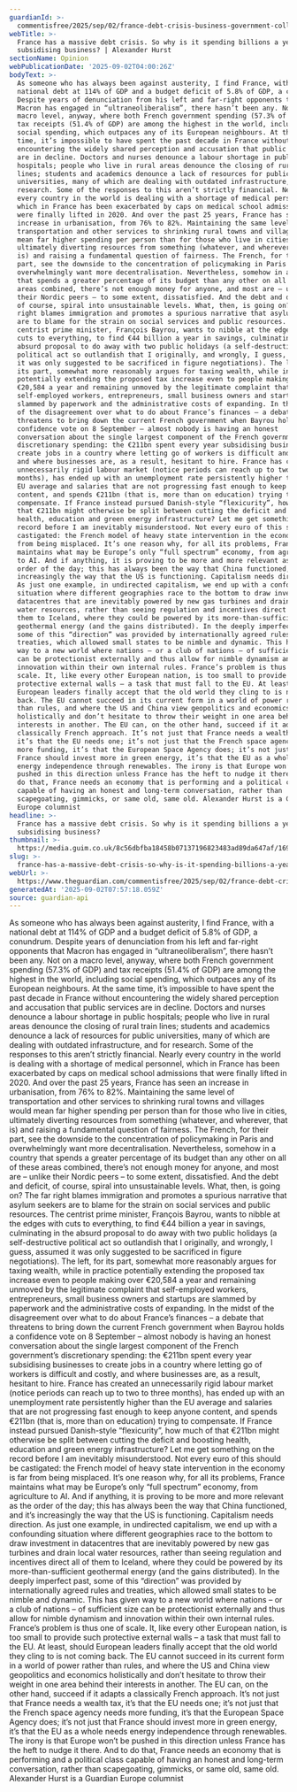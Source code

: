 ```yaml
---
guardianId: >-
  commentisfree/2025/sep/02/france-debt-crisis-business-government-collapse-austerity
webTitle: >-
  France has a massive debt crisis. So why is it spending billions a year
  subsidising business? | Alexander Hurst
sectionName: Opinion
webPublicationDate: '2025-09-02T04:00:26Z'
bodyText: >-
  As someone who has always been against austerity, I find France, with a
  national debt at 114% of GDP and a budget deficit of 5.8% of GDP, a conundrum.
  Despite years of denunciation from his left and far-right opponents that
  Macron has engaged in “ultraneoliberalism”, there hasn’t been any. Not on a
  macro level, anyway, where both French government spending (57.3% of GDP) and
  tax receipts (51.4% of GDP) are among the highest in the world, including
  social spending, which outpaces any of its European neighbours. At the same
  time, it’s impossible to have spent the past decade in France without
  encountering the widely shared perception and accusation that public services
  are in decline. Doctors and nurses denounce a labour shortage in public
  hospitals; people who live in rural areas denounce the closing of rural train
  lines; students and academics denounce a lack of resources for public
  universities, many of which are dealing with outdated infrastructure, and for
  research. Some of the responses to this aren’t strictly financial. Nearly
  every country in the world is dealing with a shortage of medical personnel,
  which in France has been exacerbated by caps on medical school admissions that
  were finally lifted in 2020. And over the past 25 years, France has seen an
  increase in urbanisation, from 76% to 82%. Maintaining the same level of
  transportation and other services to shrinking rural towns and villages would
  mean far higher spending per person than for those who live in cities,
  ultimately diverting resources from something (whatever, and wherever, that
  is) and raising a fundamental question of fairness. The French, for their
  part, see the downside to the concentration of policymaking in Paris and
  overwhelmingly want more decentralisation. Nevertheless, somehow in a country
  that spends a greater percentage of its budget than any other on all of these
  areas combined, there’s not enough money for anyone, and most are – unlike
  their Nordic peers – to some extent, dissatisfied. And the debt and deficit,
  of course, spiral into unsustainable levels. What, then, is going on? The far
  right blames immigration and promotes a spurious narrative that asylum seekers
  are to blame for the strain on social services and public resources. The
  centrist prime minister, François Bayrou, wants to nibble at the edges with
  cuts to everything, to find €44 billion a year in savings, culminating in the
  absurd proposal to do away with two public holidays (a self-destructive
  political act so outlandish that I originally, and wrongly, I guess, assumed
  it was only suggested to be sacrificed in figure negotiations). The left, for
  its part, somewhat more reasonably argues for taxing wealth, while in practice
  potentially extending the proposed tax increase even to people making over
  €20,584 a year and remaining unmoved by the legitimate complaint that
  self-employed workers, entrepreneurs, small business owners and startups are
  slammed by paperwork and the administrative costs of expanding. In the midst
  of the disagreement over what to do about France’s finances – a debate that
  threatens to bring down the current French government when Bayrou holds a
  confidence vote on 8 September – almost nobody is having an honest
  conversation about the single largest component of the French government’s
  discretionary spending: the €211bn spent every year subsidising businesses to
  create jobs in a country where letting go of workers is difficult and costly,
  and where businesses are, as a result, hesitant to hire. France has created an
  unnecessarily rigid labour market (notice periods can reach up to two to three
  months), has ended up with an unemployment rate persistently higher than the
  EU average and salaries that are not progressing fast enough to keep anyone
  content, and spends €211bn (that is, more than on education) trying to
  compensate. If France instead pursued Danish-style “flexicurity”, how much of
  that €211bn might otherwise be split between cutting the deficit and boosting
  health, education and green energy infrastructure? Let me get something on the
  record before I am inevitably misunderstood. Not every euro of this should be
  castigated: the French model of heavy state intervention in the economy is far
  from being misplaced. It’s one reason why, for all its problems, France
  maintains what may be Europe’s only “full spectrum” economy, from agriculture
  to AI. And if anything, it is proving to be more and more relevant as the
  order of the day; this has always been the way that China functioned, and it’s
  increasingly the way that the US is functioning. Capitalism needs direction.
  As just one example, in undirected capitalism, we end up with a confounding
  situation where different geographies race to the bottom to draw investment in
  datacentres that are inevitably powered by new gas turbines and drain local
  water resources, rather than seeing regulation and incentives direct all of
  them to Iceland, where they could be powered by its more-than-sufficient
  geothermal energy (and the gains distributed). In the deeply imperfect past,
  some of this “direction” was provided by internationally agreed rules and
  treaties, which allowed small states to be nimble and dynamic. This has given
  way to a new world where nations – or a club of nations – of sufficient size
  can be protectionist externally and thus allow for nimble dynamism and
  innovation within their own internal rules. France’s problem is thus one of
  scale. It, like every other European nation, is too small to provide such
  protective external walls – a task that must fall to the EU. At least, should
  European leaders finally accept that the old world they cling to is not coming
  back. The EU cannot succeed in its current form in a world of power rather
  than rules, and where the US and China view geopolitics and economics
  holistically and don’t hesitate to throw their weight in one area behind their
  interests in another. The EU can, on the other hand, succeed if it adapts a
  classically French approach. It’s not just that France needs a wealth tax,
  it’s that the EU needs one; it’s not just that the French space agency needs
  more funding, it’s that the European Space Agency does; it’s not just that
  France should invest more in green energy, it’s that the EU as a whole needs
  energy independence through renewables. The irony is that Europe won’t be
  pushed in this direction unless France has the heft to nudge it there. And to
  do that, France needs an economy that is performing and a political class
  capable of having an honest and long-term conversation, rather than
  scapegoating, gimmicks, or same old, same old. Alexander Hurst is a Guardian
  Europe columnist
headline: >-
  France has a massive debt crisis. So why is it spending billions a year
  subsidising business?
thumbnail: >-
  https://media.guim.co.uk/8c56dbfba18458b07137196823483ad89da647af/169_0_4812_3851/500.jpg
slug: >-
  france-has-a-massive-debt-crisis-so-why-is-it-spending-billions-a-year-subsidising-business-or-alexander-hurst
webUrl: >-
  https://www.theguardian.com/commentisfree/2025/sep/02/france-debt-crisis-business-government-collapse-austerity
generatedAt: '2025-09-02T07:57:18.059Z'
source: guardian-api
---
```

As someone who has always been against austerity, I find France, with a national debt at 114% of GDP and a budget deficit of 5.8% of GDP, a conundrum. Despite years of denunciation from his left and far-right opponents that Macron has engaged in “ultraneoliberalism”, there hasn’t been any. Not on a macro level, anyway, where both French government spending (57.3% of GDP) and tax receipts (51.4% of GDP) are among the highest in the world, including social spending, which outpaces any of its European neighbours. At the same time, it’s impossible to have spent the past decade in France without encountering the widely shared perception and accusation that public services are in decline. Doctors and nurses denounce a labour shortage in public hospitals; people who live in rural areas denounce the closing of rural train lines; students and academics denounce a lack of resources for public universities, many of which are dealing with outdated infrastructure, and for research. Some of the responses to this aren’t strictly financial. Nearly every country in the world is dealing with a shortage of medical personnel, which in France has been exacerbated by caps on medical school admissions that were finally lifted in 2020. And over the past 25 years, France has seen an increase in urbanisation, from 76% to 82%. Maintaining the same level of transportation and other services to shrinking rural towns and villages would mean far higher spending per person than for those who live in cities, ultimately diverting resources from something (whatever, and wherever, that is) and raising a fundamental question of fairness. The French, for their part, see the downside to the concentration of policymaking in Paris and overwhelmingly want more decentralisation. Nevertheless, somehow in a country that spends a greater percentage of its budget than any other on all of these areas combined, there’s not enough money for anyone, and most are – unlike their Nordic peers – to some extent, dissatisfied. And the debt and deficit, of course, spiral into unsustainable levels. What, then, is going on? The far right blames immigration and promotes a spurious narrative that asylum seekers are to blame for the strain on social services and public resources. The centrist prime minister, François Bayrou, wants to nibble at the edges with cuts to everything, to find €44 billion a year in savings, culminating in the absurd proposal to do away with two public holidays (a self-destructive political act so outlandish that I originally, and wrongly, I guess, assumed it was only suggested to be sacrificed in figure negotiations). The left, for its part, somewhat more reasonably argues for taxing wealth, while in practice potentially extending the proposed tax increase even to people making over €20,584 a year and remaining unmoved by the legitimate complaint that self-employed workers, entrepreneurs, small business owners and startups are slammed by paperwork and the administrative costs of expanding. In the midst of the disagreement over what to do about France’s finances – a debate that threatens to bring down the current French government when Bayrou holds a confidence vote on 8 September – almost nobody is having an honest conversation about the single largest component of the French government’s discretionary spending: the €211bn spent every year subsidising businesses to create jobs in a country where letting go of workers is difficult and costly, and where businesses are, as a result, hesitant to hire. France has created an unnecessarily rigid labour market (notice periods can reach up to two to three months), has ended up with an unemployment rate persistently higher than the EU average and salaries that are not progressing fast enough to keep anyone content, and spends €211bn (that is, more than on education) trying to compensate. If France instead pursued Danish-style “flexicurity”, how much of that €211bn might otherwise be split between cutting the deficit and boosting health, education and green energy infrastructure? Let me get something on the record before I am inevitably misunderstood. Not every euro of this should be castigated: the French model of heavy state intervention in the economy is far from being misplaced. It’s one reason why, for all its problems, France maintains what may be Europe’s only “full spectrum” economy, from agriculture to AI. And if anything, it is proving to be more and more relevant as the order of the day; this has always been the way that China functioned, and it’s increasingly the way that the US is functioning. Capitalism needs direction. As just one example, in undirected capitalism, we end up with a confounding situation where different geographies race to the bottom to draw investment in datacentres that are inevitably powered by new gas turbines and drain local water resources, rather than seeing regulation and incentives direct all of them to Iceland, where they could be powered by its more-than-sufficient geothermal energy (and the gains distributed). In the deeply imperfect past, some of this “direction” was provided by internationally agreed rules and treaties, which allowed small states to be nimble and dynamic. This has given way to a new world where nations – or a club of nations – of sufficient size can be protectionist externally and thus allow for nimble dynamism and innovation within their own internal rules. France’s problem is thus one of scale. It, like every other European nation, is too small to provide such protective external walls – a task that must fall to the EU. At least, should European leaders finally accept that the old world they cling to is not coming back. The EU cannot succeed in its current form in a world of power rather than rules, and where the US and China view geopolitics and economics holistically and don’t hesitate to throw their weight in one area behind their interests in another. The EU can, on the other hand, succeed if it adapts a classically French approach. It’s not just that France needs a wealth tax, it’s that the EU needs one; it’s not just that the French space agency needs more funding, it’s that the European Space Agency does; it’s not just that France should invest more in green energy, it’s that the EU as a whole needs energy independence through renewables. The irony is that Europe won’t be pushed in this direction unless France has the heft to nudge it there. And to do that, France needs an economy that is performing and a political class capable of having an honest and long-term conversation, rather than scapegoating, gimmicks, or same old, same old. Alexander Hurst is a Guardian Europe columnist

